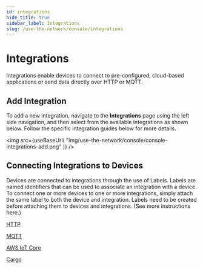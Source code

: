 ```yaml
---
id: integrations
hide_title: true
sidebar_label: Integrations
slug: /use-the-network/console/integrations
---
```



# Integrations

Integrations enable devices to connect to pre-configured, cloud-based applications or send data directly over HTTP or MQTT.

## Add Integration

To add a new integration, navigate to the **Integrations** page using the left side navigation, and then select from the available integrations as shown below. Follow the specific integration guides below for more details.

<img
  src={useBaseUrl(
    "img/use-the-network/console/console-integrations-add.png"
  )}
/>

## Connecting Integrations to Devices

Devices are connected to integrations through the use of Labels. Labels are named identifiers that can be used to associate an integration with a device. To connect one or more devices to one or more integrations, simply attach the same label to both the device and integration. Labels need to be created before attaching them to devices and integrations. \(See more instructions here.\)

[HTTP](/docs/use-the-network/console/integrations/http)

[MQTT](/docs/use-the-network/console/integrations/mqtt)

[AWS IoT Core](/docs/use-the-network/console/integrations/aws-iot-core)

[Cargo](/docs/use-the-network/console/integrations/cargo)

